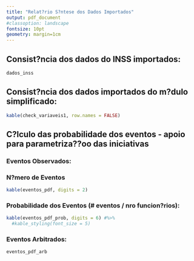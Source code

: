 ```yaml
---
title: "Relat?rio S?ntese dos Dados Importados"
output: pdf_document
#classoption: landscape
fontsize: 10pt
geometry: margin=1cm
---
```


## Consist?ncia dos dados do INSS importados:

```r
dados_inss
```

## Consist?ncia dos dados importados do m?dulo simplificado:

```r
kable(check_variaveis1, row.names = FALSE)
```

\newpage 
## C?lculo das probabilidade dos eventos - apoio para parametriza??oo das iniciativas
### Eventos Observados:
### N?mero de Eventos
```r
kable(eventos_pdf, digits = 2)
```

### Probabilidade dos Eventos (# eventos / nro funcion?rios):
```r
kable(eventos_pdf_prob, digits = 6) #%>%
  #kable_styling(font_size = 5)
```


### Eventos Arbitrados:
```r
eventos_pdf_arb
```
